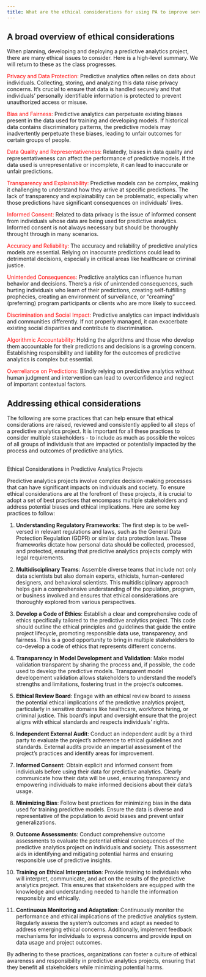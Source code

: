 ```yaml
---
title: What are the ethical considerations for using PA to improve services?
---
```


## A broad overview of ethical considerations

When planning, developing and deploying a predictive analytics project, there are many ethical issues to consider. Here is a high-level summary. We will return to these as the class progresses.

[Privacy and Data Protection:]{style="color:red"} Predictive analytics often relies on data about individuals. Collecting, storing, and analyzing this data raise privacy concerns. It's crucial to ensure that data is handled securely and that individuals' personally identifiable information is protected to prevent unauthorized access or misuse.

[Bias and Fairness:]{style="color:red"} Predictive analytics can perpetuate existing biases present in the data used for training and developing models. If historical data contains discriminatory patterns, the predictive models may inadvertently perpetuate these biases, leading to unfair outcomes for certain groups of people.

[Data Quality and Representativeness:]{style="color:red"} Relatedly, biases in data quality and representativeness can affect the performance of predictive models. If the data used is unrepresentative or incomplete, it can lead to inaccurate or unfair predictions.

[Transparency and Explainability:]{style="color:red"} Predictive models can be complex, making it challenging to understand how they arrive at specific predictions. The lack of transparency and explainability can be problematic, especially when those predictions have significant consequences on individuals' lives.

[Informed Consent:]{style="color:red"} Related to data privacy is the issue of informed consent from individuals whose data are being used for predictive analytics. Informed consent is not always necessary but should be thoroughly throught through in many scenarios.

[Accuracy and Reliability:]{style="color:red"} The accuracy and reliability of predictive analytics models are essential. Relying on inaccurate predictions could lead to detrimental decisions, especially in critical areas like healthcare or criminal justice.

[Unintended Consequences:]{style="color:red"} Predictive analytics can influence human behavior and decisions. There's a risk of unintended consequences, such hurting individuals who learn of their predictions, creating self-fulfilling prophecies, creating an environment of surveilance, or "creaming" (preferring) program participants or clients who are more likely to succeed.

[Discrimination and Social Impact:]{style="color:red"} Predictive analytics can impact individuals and communities differently. If not properly managed, it can exacerbate existing social disparities and contribute to discrimination.

[Algorithmic Accountability:]{style="color:red"} Holding the algorithms and those who develop them accountable for their predictions and decisions is a growing concern. Establishing responsibility and liability for the outcomes of predictive analytics is complex but essential.

[Overreliance on Predictions:]{style="color:red"} Blindly relying on predictive analytics without human judgment and intervention can lead to overconfidence and neglect of important contextual factors.

## Addressing ethical considerations

The following are some practices that can help ensure that ethical considerations are raised, reviewed and consistently applied to all steps of a predictive analytics project. It is important for all these practices to consider multiple stakeholders - to include as much as possible the voices of all groups of individuals that are impacted or potentially impacted by the process and outcomes of predictive analytics.

\
Ethical Considerations in Predictive Analytics Projects

Predictive analytics projects involve complex decision-making processes that can have significant impacts on individuals and society. To ensure ethical considerations are at the forefront of these projects, it is crucial to adopt a set of best practices that encompass multiple stakeholders and address potential biases and ethical implications. Here are some key practices to follow:

1.  **Understanding Regulatory Frameworks**: The first step is to be well-versed in relevant regulations and laws, such as the General Data Protection Regulation (GDPR) or similar data protection laws. These frameworks dictate how personal data should be collected, processed, and protected, ensuring that predictive analytics projects comply with legal requirements.

2.  **Multidisciplinary Teams**: Assemble diverse teams that include not only data scientists but also domain experts, ethicists, human-centered designers, and behavioral scientists. This multidisciplinary approach helps gain a comprehensive understanding of the population, program, or business involved and ensures that ethical considerations are thoroughly explored from various perspectives.

3.  **Develop a Code of Ethics**: Establish a clear and comprehensive code of ethics specifically tailored to the predictive analytics project. This code should outline the ethical principles and guidelines that guide the entire project lifecycle, promoting responsible data use, transparency, and fairness. This is a good opportunity to bring in multiple stakeholders to co-develop a code of ethics that represents different concerns.

4.  **Transparency in Model Development and Validation**: Make model validation transparent by sharing the process and, if possible, the code used to develop the predictive models. Transparent model developement validation allows stakeholders to understand the model's strengths and limitations, fostering trust in the project's outcomes.

5.  **Ethical Review Board**: Engage with an ethical review board to assess the potential ethical implications of the predictive analytics project, particularly in sensitive domains like healthcare, workforce hiring, or criminal justice. This board's input and oversight ensure that the project aligns with ethical standards and respects individuals' rights.

6.  **Independent External Audit**: Conduct an independent audit by a third party to evaluate the project's adherence to ethical guidelines and standards. External audits provide an impartial assessment of the project's practices and identify areas for improvement.

7.  **Informed Consent**: Obtain explicit and informed consent from individuals before using their data for predictive analytics. Clearly communicate how their data will be used, ensuring transparency and empowering individuals to make informed decisions about their data's usage.

8.  **Minimizing Bias**: Follow best practices for minimizing bias in the data used for training predictive models. Ensure the data is diverse and representative of the population to avoid biases and prevent unfair generalizations.

9.  **Outcome Assessments**: Conduct comprehensive outcome assessments to evaluate the potential ethical consequences of the predictive analytics project on individuals and society. This assessment aids in identifying and mitigating potential harms and ensuring responsible use of predictive insights.

10. **Training on Ethical Interpretation**: Provide training to individuals who will interpret, communicate, and act on the results of the predictive analytics project. This ensures that stakeholders are equipped with the knowledge and understanding needed to handle the information responsibly and ethically.

11. **Continuous Monitoring and Adaptation**: Continuously monitor the performance and ethical implications of the predictive analytics system. Regularly assess the system's outcomes and adapt as needed to address emerging ethical concerns. Additionally, implement feedback mechanisms for individuals to express concerns and provide input on data usage and project outcomes.

By adhering to these practices, organizations can foster a culture of ethical awareness and responsibility in predictive analytics projects, ensuring that they benefit all stakeholders while minimizing potential harms.
